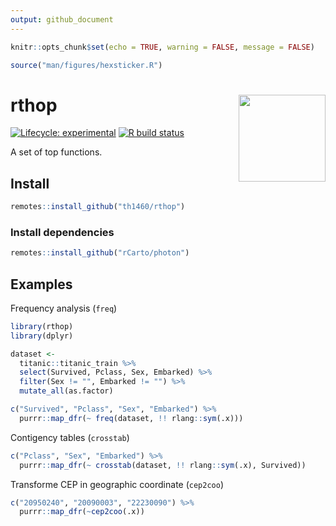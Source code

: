 ```yaml
---
output: github_document
---
```


```r
knitr::opts_chunk$set(echo = TRUE, warning = FALSE, message = FALSE)

source("man/figures/hexsticker.R")

```

# rthop <img src='man/figures/hexsticker.png' align="right" height="139" />

<!-- badges: start -->
[![Lifecycle: experimental](https://img.shields.io/badge/lifecycle-experimental-orange.svg)](https://www.tidyverse.org/lifecycle/#experimental)
[![R build status](https://github.com/th1460/rthop/workflows/R-CMD-check/badge.svg)](https://github.com/th1460/rthop/actions)
<!-- badges: end -->

A set of top functions.

## Install

```r

remotes::install_github("th1460/rthop")

```

### Install dependencies

```r

remotes::install_github("rCarto/photon")

```

## Examples

Frequency analysis (`freq`)

```r

library(rthop)
library(dplyr)

dataset <- 
  titanic::titanic_train %>% 
  select(Survived, Pclass, Sex, Embarked) %>% 
  filter(Sex != "", Embarked != "") %>% 
  mutate_all(as.factor)

c("Survived", "Pclass", "Sex", "Embarked") %>% 
  purrr::map_dfr(~ freq(dataset, !! rlang::sym(.x)))

```

Contigency tables (`crosstab`)

```r

c("Pclass", "Sex", "Embarked") %>%
  purrr::map_dfr(~ crosstab(dataset, !! rlang::sym(.x), Survived))

```


Transforme CEP in geographic coordinate (`cep2coo`)

```r

c("20950240", "20090003", "22230090") %>% 
  purrr::map_dfr(~cep2coo(.x))

```


